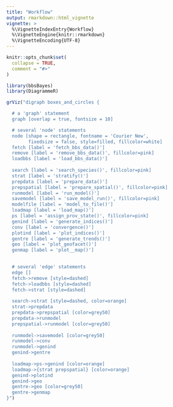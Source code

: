 ```yaml
---
title: "Workflow"
output: rmarkdown::html_vignette
vignette: >
  %\VignetteIndexEntry{Workflow}
  %\VignetteEngine{knitr::rmarkdown}
  %\VignetteEncoding{UTF-8}
---
```


```r
knitr::opts_chunk$set(
  collapse = TRUE,
  comment = "#>"
)
```

```r
library(bbsBayes)
library(DiagrammeR)
```

```r
grViz("digraph boxes_and_circles {

  # a 'graph' statement
  graph [overlap = true, fontsize = 10]

  # several 'node' statements
  node [shape = rectangle, fontname = 'Courier New', 
        fixedsize = false, style=filled, fillcolor=white]
  fetch [label = 'fetch_bbs_data()']
  remove [label = 'remove_bbs_data()', fillcolor=pink]
  loadbbs [label = 'load_bbs_data()']
  
  search [label = 'search_species()', fillcolor=pink]
  strat [label = 'stratify()']
  prepdata [label = 'prepare_data()']
  prepspatial [label = 'prepare_spatial()', fillcolor=pink]
  runmodel [label = 'run_model()']
  savemodel [label = 'save_model_run()', fillcolor=pink]
  modelfile [label = 'model_to_file()']
  loadmap [label = 'load_map()']
  ps [label = 'assign_prov_state()', fillcolor=pink]
  genind [label = 'generate_indices()']
  conv [label = 'convergence()']
  plotind [label = 'plot_indices()']
  gentre [label = 'generate_trends()']
  geo [label = 'plot_geofacet()']
  genmap [label = 'plot__map()']
  

  # several 'edge' statements
  edge []
  fetch->remove [style=dashed]
  fetch->loadbbs [style=dashed]
  fetch->strat [style=dashed]
  
  search->strat [style=dashed, color=orange]
  strat->prepdata
  prepdata->prepspatial [color=grey50]
  prepdata->runmodel
  prepspatial->runmodel [color=grey50]
  
  runmodel->savemodel [color=grey50]
  runmodel->conv
  runmodel->genind
  genind->gentre
  
  loadmap->ps->genind [color=orange]
  loadmap->{strat prepspatial} [color=orange]
  genind->plotind
  genind->geo
  gentre->geo [color=grey50]
  gentre->genmap
}")
```


